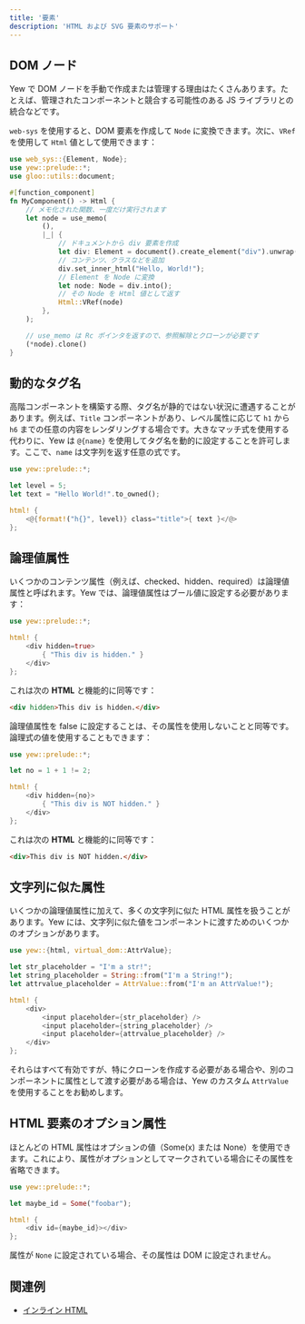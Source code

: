 ```yaml
---
title: '要素'
description: 'HTML および SVG 要素のサポート'
---
```



## DOM ノード

Yew で DOM ノードを手動で作成または管理する理由はたくさんあります。たとえば、管理されたコンポーネントと競合する可能性のある JS ライブラリとの統合などです。

`web-sys` を使用すると、DOM 要素を作成して `Node` に変換できます。次に、`VRef` を使用して `Html` 値として使用できます：

```rust
use web_sys::{Element, Node};
use yew::prelude::*;
use gloo::utils::document;

#[function_component]
fn MyComponent() -> Html {
    // メモ化された関数、一度だけ実行されます
    let node = use_memo(
        (),
        |_| {
            // ドキュメントから div 要素を作成
            let div: Element = document().create_element("div").unwrap();
            // コンテンツ、クラスなどを追加
            div.set_inner_html("Hello, World!");
            // Element を Node に変換
            let node: Node = div.into();
            // その Node を Html 値として返す
            Html::VRef(node)
        },
    );

    // use_memo は Rc ポインタを返すので、参照解除とクローンが必要です
    (*node).clone()
}

```

## 動的なタグ名

高階コンポーネントを構築する際、タグ名が静的ではない状況に遭遇することがあります。例えば、`Title` コンポーネントがあり、レベル属性に応じて `h1` から `h6` までの任意の内容をレンダリングする場合です。大きなマッチ式を使用する代わりに、Yew は `@{name}` を使用してタグ名を動的に設定することを許可します。ここで、`name` は文字列を返す任意の式です。

```rust
use yew::prelude::*;

let level = 5;
let text = "Hello World!".to_owned();

html! {
    <@{format!("h{}", level)} class="title">{ text }</@>
};
```

## 論理値属性

いくつかのコンテンツ属性（例えば、checked、hidden、required）は論理値属性と呼ばれます。Yew では、論理値属性はブール値に設定する必要があります：

```rust
use yew::prelude::*;

html! {
    <div hidden=true>
        { "This div is hidden." }
    </div>
};
```

これは次の **HTML** と機能的に同等です：

```html
<div hidden>This div is hidden.</div>
```

論理値属性を false に設定することは、その属性を使用しないことと同等です。論理式の値を使用することもできます：

```rust
use yew::prelude::*;

let no = 1 + 1 != 2;

html! {
    <div hidden={no}>
        { "This div is NOT hidden." }
    </div>
};
```

これは次の **HTML** と機能的に同等です：

```html
<div>This div is NOT hidden.</div>
```

## 文字列に似た属性

いくつかの論理値属性に加えて、多くの文字列に似た HTML 属性を扱うことがあります。Yew には、文字列に似た値をコンポーネントに渡すためのいくつかのオプションがあります。

```rust
use yew::{html, virtual_dom::AttrValue};

let str_placeholder = "I'm a str!";
let string_placeholder = String::from("I'm a String!");
let attrvalue_placeholder = AttrValue::from("I'm an AttrValue!");

html! {
    <div>
        <input placeholder={str_placeholder} />
        <input placeholder={string_placeholder} />
        <input placeholder={attrvalue_placeholder} />
    </div>
};
```

それらはすべて有効ですが、特にクローンを作成する必要がある場合や、別のコンポーネントに属性として渡す必要がある場合は、Yew のカスタム `AttrValue` を使用することをお勧めします。

## HTML 要素のオプション属性

ほとんどの HTML 属性はオプションの値（Some(x) または None）を使用できます。これにより、属性がオプションとしてマークされている場合にその属性を省略できます。

```rust
use yew::prelude::*;

let maybe_id = Some("foobar");

html! {
    <div id={maybe_id}></div>
};
```

属性が `None` に設定されている場合、その属性は DOM に設定されません。

## 関連例

- [インライン HTML](https://github.com/yewstack/yew/tree/master/examples/inner_html)
